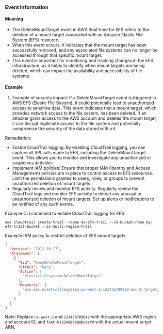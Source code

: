 
### Event Information

#### Meaning

- The DeleteMountTarget event in AWS Real-time for EFS refers to the deletion of a mount target associated with an Amazon Elastic File System (EFS) resource.
- When this event occurs, it indicates that the mount target has been successfully removed, and any associated file systems can no longer be accessed through that specific mount target.
- This event is important for monitoring and tracking changes in the EFS infrastructure, as it helps to identify when mount targets are being deleted, which can impact the availability and accessibility of file systems.

#### Example

1. Example of security impact: If a DeleteMountTarget event is triggered in AWS EFS (Elastic File System), it could potentially lead to unauthorized access to sensitive data. This event indicates that a mount target, which provides network access to the file system, has been deleted. If an attacker gains access to the AWS account and deletes the mount target, it can disrupt legitimate access to the file system and potentially compromise the security of the data stored within it.

Remediation:
- Enable CloudTrail logging: By enabling CloudTrail logging, you can capture all API calls made to EFS, including the DeleteMountTarget event. This allows you to monitor and investigate any unauthorized or suspicious activities.
- Implement IAM policies: Ensure that proper IAM (Identity and Access Management) policies are in place to control access to EFS resources. Limit the permissions granted to users, roles, or groups to prevent unauthorized deletion of mount targets.
- Regularly review and monitor EFS activity: Regularly review the CloudTrail logs and monitor EFS activity to detect any unusual or unauthorized deletion of mount targets. Set up alerts or notifications to be notified of any such events.

Example CLI command to enable CloudTrail logging for EFS:
```
aws cloudtrail create-trail --name my-efs-trail --s3-bucket-name my-efs-trail-bucket --is-multi-region-trail
```

Example IAM policy to restrict deletion of EFS mount targets:
```json
{
  "Version": "2012-10-17",
  "Statement": [
    {
      "Sid": "DenyDeleteMountTarget",
      "Effect": "Deny",
      "Action": [
        "elasticfilesystem:DeleteMountTarget"
      ],
      "Resource": [
        "arn:aws:elasticfilesystem:us-west-2:123456789012:mount-target/fsmt-0123456789abcdef0"
      ]
    }
  ]
}
```

Note: Replace `us-west-2` and `123456789012` with the appropriate AWS region and account ID, and `fsmt-0123456789abcdef0` with the actual mount target ARN.

